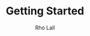 ---
title: "Getting Started"
chapter: 1
publish: "2022-06-18"
update: "2022-06-18"
hero_image: "" 
hero_alt: ""
author: "Rho Lall"
keywords: ""

short: "

Start here.

"

---
